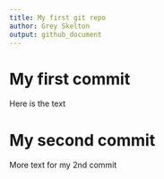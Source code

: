 ```yaml
---
title: My first git repo
author: Grey Skelton
output: github_document
---
```

# My first commit

Here is the text

# My second commit

More text for my 2nd commit


```r

```

